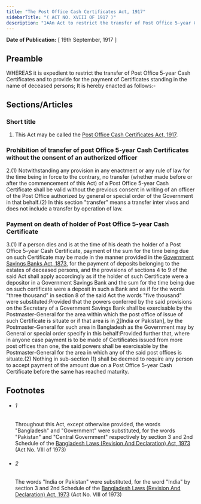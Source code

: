 ```yaml
---
title: "The Post Office Cash Certificates Act, 1917"
sidebarTitle: "( ACT NO. XVIII OF 1917 )"
description: "1♣An Act to restrict the transfer of Post Office 5-year Cash Certificates and to provide for the payment of Certificates standing in the name of deceased persons."
---
```


**Date of Publication:** [ 19th September, 1917 ]

## Preamble

WHEREAS it is expedient to restrict the transfer of Post Office 5-year Cash Certificates and to provide for the payment of Certificates standing in the name of deceased persons; It is hereby enacted as follows:-

## Sections/Articles

### Short title

1. This Act may be called the [Post Office Cash Certificates Act, 1917](/act-107.html "Post Office Cash Certificates Act, 1917").

### Prohibition of transfer of post Office 5-year Cash Certificates without the consent of an authorized officer

2.(1) Notwithstanding any provision in any enactment or any rule of law for the time being in force to the contrary, no transfer (whether made before or after the commencement of this Act) of a Post Office 5-year Cash Certificate shall be valid without the previous consent in writing of an officer of the Post Office authorized by general or special order of the Government in that behalf.(2) In this section "transfer" means a transfer inter vivos and does not include a transfer by operation of law.

### Payment on death of holder of Post Office 5-year Cash Certificate

3.(1) If a person dies and is at the time of his death the holder of a Post Office 5-year Cash Certificate, payment of the sum for the time being due on such Certificate may be made in the manner provided in the [Government Savings Banks Act, 1873](/act-28.html "Government Savings Banks Act, 1873"), for the payment of deposits belonging to the estates of deceased persons, and the provisions of sections 4 to 9 of the said Act shall apply accordingly as if the holder of such Certificate were a depositor in a Government Savings Bank and the sum for the time being due on such certificate were a deposit in such a Bank and as if for the words "three thousand" in section 8 of the said Act the words "five thousand" were substituted:Provided that the powers conferred by the said provisions on the Secretary of a Government Savings Bank shall be exercisable by the Postmaster-General for the area within which the post office of issue of such Certificate is situate or if that area is in [2](1)[India or Pakistan], by the Postmaster-General for such area in Bangladesh as the Government may by General or special order specify in this behalf:Provided further that, where in anyone case payment is to be made of Certificates issued from more post offices than one, the said powers shall be exercisable by the Postmaster-General for the area in which any of the said post offices is situate.(2) Nothing in sub-section (1) shall be deemed to require any person to accept payment of the amount due on a Post Office 5-year Cash Certificate before the same has reached maturity.

## Footnotes

- ###### 1

  Throughout this Act, except otherwise provided, the words "Bangladesh" and "Government" were substituted, for the words "Pakistan" and "Central Government" respectively by section 3 and 2nd Schedule of the [Bangladesh Laws (Revision And Declaration) Act, 1973](/act-430.html "Bangladesh Laws (Revision And Declaration) Act, 1973") (Act No. VIII of 1973)

- ###### 2

  The words "India or Pakistan" were substituted, for the word "India" by section 3 and 2nd Schedule of the [Bangladesh Laws (Revision And Declaration) Act, 1973](/act-430.html "Bangladesh Laws (Revision And Declaration) Act, 1973") (Act No. VIII of 1973)
